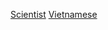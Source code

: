 {{Catnav|頁面分類|各種主題的頁面分類|按國家分類|各國人物|越南人}}
{{Catnav|頁面分類|各種主題的頁面分類|按國家分類|各國人物|各國科學家}}
{{Catnav|頁面分類|人类社会|人物|各國人物|越南人}}
{{Catnav|頁面分類|人类社会|人物|各國人物|各國科學家}}
{{Catnav|頁面分類|人物|各國人物|越南人}}
{{Catnav|頁面分類|人物|各國人物|各國科學家}}
{{Catnav|頁面分類|人物|各職業人物|科学家|各國科學家}}
{{Commons category|Scientists from Vietnam}}

[[Category:各職業越南人|Scientist]]
[[Category:各國科學家|Vietnamese]]
